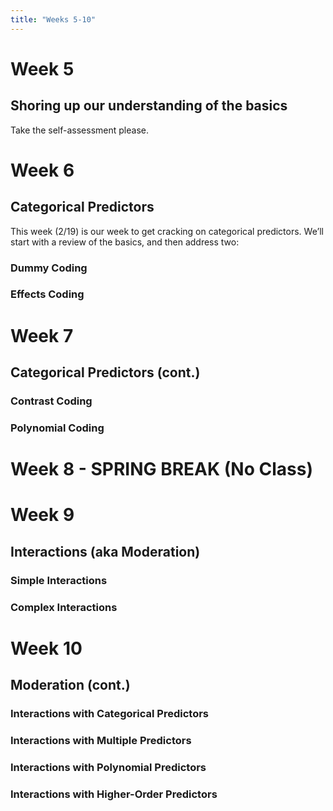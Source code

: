 ```yaml
---
title: "Weeks 5-10"
---
```


# Week 5

## Shoring up our understanding of the basics

Take the self-assessment please.

# Week 6

## Categorical Predictors

This week (2/19) is our week to get cracking on categorical predictors. We'll start with a review of the basics, and then address two:

### Dummy Coding





### Effects Coding


# Week 7

## Categorical Predictors (cont.)

### Contrast Coding

### Polynomial Coding

# Week 8 - SPRING BREAK (No Class)

# Week 9

## Interactions (aka Moderation)

### Simple Interactions

### Complex Interactions

# Week 10

## Moderation (cont.)

### Interactions with Categorical Predictors

### Interactions with Multiple Predictors

### Interactions with Polynomial Predictors

### Interactions with Higher-Order Predictors


